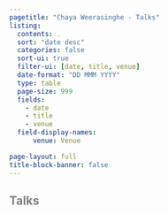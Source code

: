```yaml
---
pagetitle: "Chaya Weerasinghe - Talks"
listing:
  contents: .
  sort: "date desc"
  categories: false
  sort-ui: true
  filter-ui: [date, title, venue]
  date-format: "DD MMM YYYY"
  type: table
  page-size: 999
  fields:
    - date
    - title
    - venue
  field-display-names:
      venue: Venue

page-layout: full
title-block-banner: false
---
```


## [Talks]{style="color: grey"}
